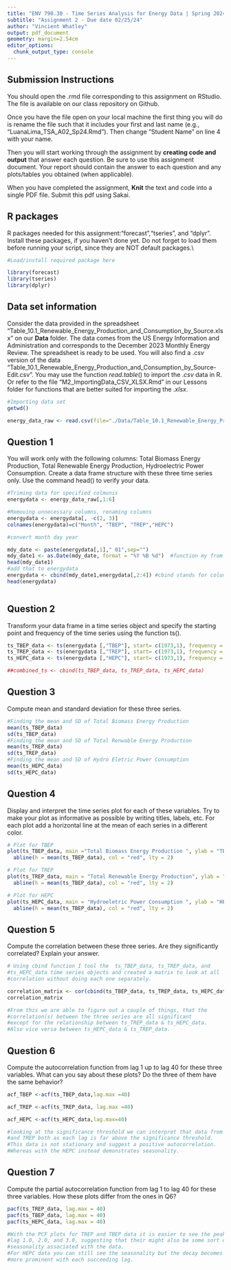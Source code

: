 ```yaml
---
title: "ENV 790.30 - Time Series Analysis for Energy Data | Spring 2024"
subtitle: "Assignment 2 - Due date 02/25/24"
author: "Vincient Whatley"
output: pdf_document
geometry: margin=2.54cm
editor_options: 
  chunk_output_type: console
---
```


## Submission Instructions

You should open the .rmd file corresponding to this assignment on RStudio. The file is available on our class repository on Github.   

Once you have the file open on your local machine the first thing you will do is rename the file such that it includes your first and last name (e.g., "LuanaLima_TSA_A02_Sp24.Rmd"). Then change "Student Name" on line 4 with your name. 

Then you will start working through the assignment by  **creating code and output** that answer each question. Be sure to use this assignment document. Your report should contain the answer to each question and any plots/tables you obtained (when applicable).

When you have completed the assignment, **Knit** the text and code into a single PDF file. Submit this pdf using Sakai. 

## R packages

R packages needed for this assignment:"forecast","tseries", and "dplyr". Install these packages, if you haven't done yet. Do not forget to load them before running your script, since they are NOT default packages.\\

```r
#Load/install required package here

library(forecast)
library(tseries)
library(dplyr)
```


## Data set information  

Consider the data provided in the spreadsheet "Table_10.1_Renewable_Energy_Production_and_Consumption_by_Source.xlsx" on our **Data** folder. The data comes from the US Energy Information and Administration and corresponds to the December 2023 Monthly Energy Review. The spreadsheet is ready to be used. You will also find a $.csv$ version of the data "Table_10.1_Renewable_Energy_Production_and_Consumption_by_Source-Edit.csv". You may use the function $read.table()$ to import the $.csv$ data in R. Or refer to the file "M2_ImportingData_CSV_XLSX.Rmd" in our Lessons folder for functions that are better suited for importing the $.xlsx$.

```r
#Importing data set
getwd()

energy_data_raw <- read.csv(file="./Data/Table_10.1_Renewable_Energy_Production_and_Consumption_by_Source.csv", header = TRUE, dec = ".", sep=",",stringsAsFactors = TRUE)

```


## Question 1
You will work only with the following columns: Total Biomass Energy Production, Total Renewable Energy Production, Hydroelectric Power Consumption. Create a data frame structure with these three time series only. Use the command head() to verify your data.

```r
#Triming data for specified colmunis
energydata <- energy_data_raw[,1:6]

#Removing unnecessary columns, renaming columns
energydata <- energydata[, -c(2, 3)]
colnames(energydata)=c("Month", "TBEP", "TREP","HEPC")

#convert month day year

mdy_date <- paste(energydata[,1]," 01",sep="")
mdy_date1 <- as.Date(mdy_date, format = "%Y %B %d")  #function my from package lubridate
head(mdy_date1)
#add that to energydata 
energydata <- cbind(mdy_date1,energydata[,2:4]) #cbind stands for column bind
head(energydata)



```


## Question 2
Transform your data frame in a time series object and specify the starting point and frequency of the time series using the function ts().

```r
ts_TBEP_data <- ts(energydata [,"TBEP"], start= c(1973,1), frequency = 12)
ts_TREP_data <- ts(energydata [,"TREP"], start= c(1973,1), frequency = 12)
ts_HEPC_data <- ts(energydata [,"HEPC"], start= c(1973,1), frequency = 12)

##combined_ts <- cbind(ts_TBEP_data, ts_TREP_data, ts_HEPC_data)

```


## Question 3
Compute mean and standard deviation for these three series.

```r
#Finding the mean and SD of Total Biomass Energy Production
mean(ts_TBEP_data)
sd(ts_TBEP_data)
#Finding the mean and SD of Total Renwable Energy Production
mean(ts_TREP_data)
sd(ts_TREP_data)
#Finding the mean and SD of Hydro Eletric Power Consumption
mean(ts_HEPC_data)
sd(ts_HEPC_data)

```


## Question 4
Display and interpret the time series plot for each of these variables. Try to make your plot as informative as possible by writing titles, labels, etc. For each plot add a horizontal line at the mean of each series in a different color.

```r
# Plot for TBEP
plot(ts_TBEP_data, main ="Total Biomass Energy Production ", ylab = "TBEP Values", col = "blue")+
  abline(h = mean(ts_TBEP_data), col = "red", lty = 2) 

# Plot for TREP
plot(ts_TREP_data, main = "Total Renewable Energy Production", ylab = "TREP Values", col = "Black")+
  abline(h = mean(ts_TBEP_data), col = "red", lty = 2) 

# Plot for HEPC
plot(ts_HEPC_data, main = "Hydroeletric Power Consumption ", ylab = "HEPC Values", col = "Green")+
  abline(h = mean(ts_TBEP_data), col = "red", lty = 2) 


```


## Question 5
Compute the correlation between these three series. Are they significantly correlated? Explain your answer.

```r
# Using cbind function I tool the  ts_TBEP_data, ts_TREP_data, and 
#ts_HEPC_data time series objects and created a matrix to look at all 
#correlation without doing each one separately.

correlation_matrix <- cor(cbind(ts_TBEP_data, ts_TREP_data, ts_HEPC_data))
correlation_matrix 

#From this we are able to figure out a couple of things, that the 
#correlation(s) between the three series are all significant 
#except for the relationship between ts_TREP_data & ts_HEPC_data. 
#Also vice versa between ts_HEPC_data & ts_TREP_data.


```


## Question 6
Compute the autocorrelation function from lag 1 up to lag 40 for these three variables. What can you say about these plots? Do the three of them have the same behavior?

```r
acf_TBEP <-acf(ts_TBEP_data,lag.max =40)

acf_TREP <-acf(ts_TREP_data, lag.max =40)

acf_HEPC <-acf(ts_HEPC_data,lag.max=40)

#looking at the significance threshold we can interpret that data from TBEP 
#and TREP both as each lag is far above the significance threshold. 
#This data is not stationary and suggest a positive autocorrelation.
#Whereas with the HEPC instead demonstrates seasonality.


```


## Question 7
Compute the partial autocorrelation function from lag 1 to lag 40 for these three variables. How these plots differ from the ones in Q6?

```r
pacf(ts_TREP_data, lag.max = 40)
pacf(ts_TBEP_data, lag.max = 40)
pacf(ts_HEPC_data, lag.max = 40)

#With the PCF plots for TREP and TBEP data it is easier to see the peaks at 
#lag 1.0, 2.0, and 3.0, suggesting that their might also be some sort of 
#seasonality associated with the data.
#For HEPC data you can still see the seasonality but the decay becomes 
#more prominent with each succeeding lag.
```


